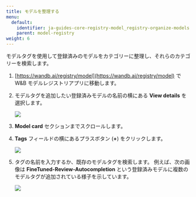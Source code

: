 ```yaml
---
title: モデルを整理する
menu:
  default:
    identifier: ja-guides-core-registry-model_registry-organize-models
    parent: model-registry
weight: 6
---
```


モデルタグを使用して登録済みのモデルをカテゴリーに整理し、それらのカテゴリーを検索します。

1. [https://wandb.ai/registry/model](https://wandb.ai/registry/model) で W&B モデルレジストリアプリに移動します。
2. モデルタグを追加したい登録済みモデルの名前の横にある **View details** を選択します。
    <Frame>
    <img src="/images/models/organize-models-model-reg-landing.png"  />
    </Frame>
3. **Model card** セクションまでスクロールします。
4. **Tags** フィールドの横にあるプラスボタン (**+**) をクリックします。
    <Frame>
        <img src="/images/models/organize-models-seleticon.png"  />
    </Frame>
5. タグの名前を入力するか、既存のモデルタグを検索します。
    例えば、次の画像は **FineTuned-Review-Autocompletion** という登録済みモデルに複数のモデルタグが追加されている様子を示しています。

    <Frame>
    <img src="/images/models/model-tags-modelregview.png"  />
    </Frame>